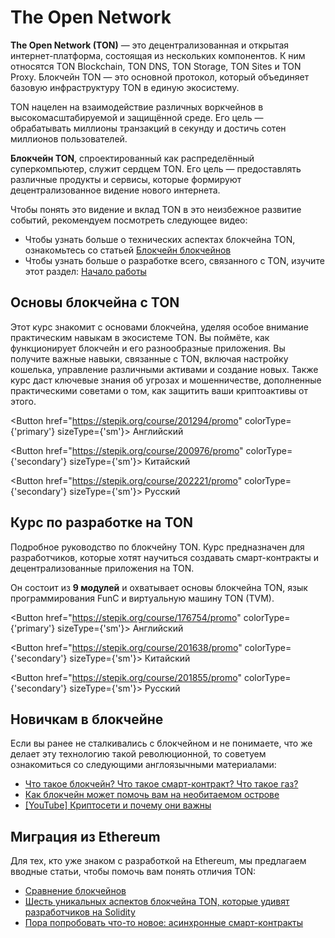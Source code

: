 

# The Open Network

**The Open Network (TON)** — это децентрализованная и открытая интернет-платформа, состоящая из нескольких компонентов. К ним относятся TON Blockchain, TON DNS, TON Storage, TON Sites и TON Proxy. Блокчейн TON — это основной протокол, который объединяет базовую инфраструктуру TON в единую экосистему.

TON нацелен на взаимодействие различных воркчейнов в высокомасштабируемой и защищённой среде. Его цель — обрабатывать миллионы транзакций в секунду и достичь сотен миллионов пользователей.

**Блокчейн TON**, спроектированный как распределённый суперкомпьютер, служит сердцем TON. Его цель — предоставлять различные продукты и сервисы, которые формируют децентрализованное видение нового интернета.

Чтобы понять это видение и вклад TON в это неизбежное развитие событий, рекомендуем посмотреть следующее видео:

<Player url="https://www.youtube.com/watch?v=XgzHmV_nnpY" />

- Чтобы узнать больше о технических аспектах блокчейна TON, ознакомьтесь со статьей [Блокчейн блокчейнов](/v3/concepts/dive-into-ton/ton-blockchain/blockchain-of-blockchains)
- Чтобы узнать больше о разработке всего, связанного с TON, изучите этот раздел: [Начало работы](/v3/documentation/ton-documentation)

## Основы блокчейна с TON

Этот курс знакомит с основами блокчейна, уделяя особое внимание практическим навыкам в экосистеме TON. Вы поймёте, как функционирует блокчейн и его разнообразные приложения. Вы получите важные навыки, связанные с TON, включая настройку кошелька, управление различными активами и создание новых. Также курс даст ключевые знания об угрозах и мошенничестве, дополненные практическими советами о том, как защитить ваши криптоактивы от этого.

<Button href="https://stepik.org/course/201294/promo" colorType={'primary'} sizeType={'sm'}>
  Английский
</Button>

<Button href="https://stepik.org/course/200976/promo" colorType={'secondary'} sizeType={'sm'}>
  Китайский
</Button>

<Button href="https://stepik.org/course/202221/promo" colorType={'secondary'} sizeType={'sm'}>
  Русский
</Button>

## Курс по разработке на TON

Подробное руководство по блокчейну TON. Курс предназначен для разработчиков, которые хотят научиться создавать смарт-контракты и децентрализованные приложения на TON.

Он состоит из **9 модулей** и охватывает основы блокчейна TON, язык программирования FunC и виртуальную машину TON (TVM).

<Button href="https://stepik.org/course/176754/promo" colorType={'primary'} sizeType={'sm'}>
  Английский
</Button>

<Button href="https://stepik.org/course/201638/promo" colorType={'secondary'} sizeType={'sm'}>
  Китайский
</Button>

<Button href="https://stepik.org/course/201855/promo" colorType={'secondary'} sizeType={'sm'}>
  Русский
</Button>

## Новичкам в блокчейне

Если вы ранее не сталкивались с блокчейном и не понимаете, что же делает эту технологию такой революционной, то советуем ознакомиться со следующими англоязычными материалами:

- [Что такое блокчейн? Что такое смарт-контракт? Что такое газ?](https://blog.ton.org/what_is_blockchain)
- [Как блокчейн может помочь вам на необитаемом острове](https://talkol.medium.com/why-decentralized-consensus-blockchain-is-good-for-business-5ff263468210)
- [[YouTube] Криптосети и почему они важны](https://youtu.be/2wxtiNgXBaU)

## Миграция из Ethereum

Для тех, кто уже знаком с разработкой на Ethereum, мы предлагаем вводные статьи, чтобы помочь вам понять отличия TON:

- [Сравнение блокчейнов](https://ton.org/comparison_of_blockchains.pdf)
- [Шесть уникальных аспектов блокчейна TON, которые удивят разработчиков на Solidity](https://blog.ton.org/six-unique-aspects-of-ton-blockchain-that-will-surprise-solidity-developers)
- [Пора попробовать что-то новое: асинхронные смарт-контракты](https://telegra.ph/Its-time-to-try-something-new-Asynchronous-smart-contracts-03-25)

<Feedback />
